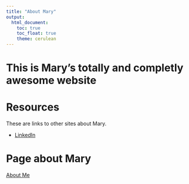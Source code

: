 ```yaml
---
title: "About Mary"
output: 
  html_document:
    toc: true
    toc_float: true
    theme: cerulean
---
```


# This is Mary's totally and completly awesome website
# Resources

These are links to other sites about Mary. 

* [LinkedIn](https://www.linkedin.com/in/mary-williams106/)

# Page about Mary

[About Me](about.html)